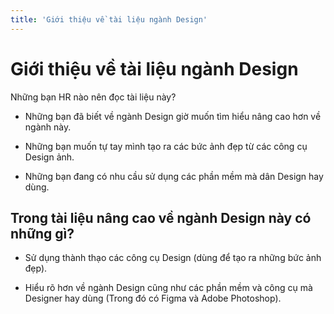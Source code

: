 ```yaml
---
title: 'Giới thiệu về tài liệu ngành Design'
---
```


# Giới thiệu về tài liệu ngành Design

Những bạn HR nào nên đọc tài liệu này?

- Những bạn đã biết về ngành Design giờ muốn tìm hiểu nâng cao hơn về ngành này.

- Những bạn muốn tự tay mình tạo ra các bức ảnh đẹp từ các công cụ Design ảnh.

- Những bạn đang có nhu cầu sử dụng các phần mềm mà dân Design hay dùng.

## Trong tài liệu nâng cao về ngành Design này có những gì?

- Sử dụng thành thạo các công cụ Design (dùng để tạo ra những bức ảnh đẹp).

- Hiểu rõ hơn về ngành Design cũng như các phần mềm và công cụ mà Designer hay
  dùng (Trong đó có Figma và Adobe Photoshop).
